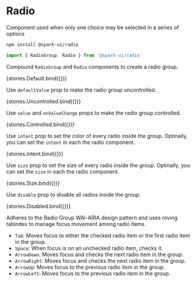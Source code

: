 


<Meta title="Components/Radio" component={Radio} />

# Radio

Component used when only one choice may be selected in a series of options

<StoryHeading label="Install" />

```sh
npm install @spark-ui/radio
```

<StoryHeading label="Import" />

```ts
import { RadioGroup, Radio } from '@spark-ui/radio'
```

<StoryHeading label="Default" />

Compound `RadioGroup` and `Radio` components to create a radio group.

<Canvas>
  <Story name="default">{stories.Default.bind({})}</Story>
</Canvas>

<StoryHeading label="Uncontrolled" />

Use `defaultValue` prop to make the radio group uncontrolled.

<Canvas>
  <Story name="uncontrolled">{stories.Uncontrolled.bind({})}</Story>
</Canvas>

<StoryHeading label="Controlled" />

Use `value` and `onValueChange` props to make the radio group controlled.

<Canvas>
  <Story name="controlled">{stories.Controlled.bind({})}</Story>
</Canvas>

<StoryHeading label="Intent" />

Use `intent` prop to set the color of every radio inside the group. Optinally, you can set the `intent` in each the radio component.

<Canvas>
  <Story name="intent">{stories.Intent.bind({})}</Story>
</Canvas>

<StoryHeading label="Size" />

Use `size` prop to set the size of every radio inside the group. Optinally, you can set the `size` in each the radio component.

<Canvas>
  <Story name="size">{stories.Size.bind({})}</Story>
</Canvas>

<StoryHeading label="Disabled" />

Use `disable` prop to disable all radios inside the group.

<Canvas>
  <Story name="disabled">{stories.Disabled.bind({})}</Story>
</Canvas>

<StoryHeading label="Props" />

<StoryHeading as="h3" label="RadioGroup" />

<ArgsTable of={RadioGroup} />

<StoryHeading as="h3" label="Radio" />

<ArgsTable of={Radio} />

<StoryHeading label="Accessibility" />

Adheres to the Radio Group WAI-ARIA design pattern and uses roving tabindex to manage focus movement among radio items.

<StoryHeading as="h3" label="Keyboard Interactions" />

- `Tab`: Moves focus to either the checked radio item or the first radio item in the group.
- `Space`: When focus is on an unchecked radio item, checks it.
- `ArrowDown`: Moves focus and checks the next radio item in the group.
- `ArrowRight`: Moves focus and checks the next radio item in the group.
- `ArrowUp`: Moves focus to the previous radio item in the group.
- `ArrowLeft`: Moves focus to the previous radio item in the group.
